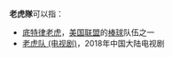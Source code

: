 {{Distinguish|小虎队}}
'''老虎隊'''可以指：
* [[底特律老虎|底特律老虎]]，[[美国联盟|美国联盟]]的[[棒球|棒球]]队伍之一
* [[老虎队_(电视剧)|老虎队 (电视剧)]]，2018年中国大陆电视剧

{{消歧義|cat=三字作品消歧義}}